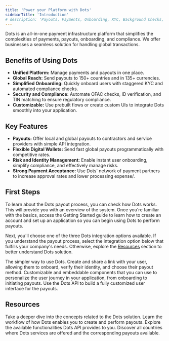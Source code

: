 ```yaml
---
title: 'Power your Platform with Dots'
sidebarTitle: 'Introduction'
# description: 'Payouts, Payments, Onboarding, KYC, Background Checks, and more - all in one integration.'
---
```


Dots is an all-in-one payment infrastructure platform that simplifies the complexities of payments, payouts, onboarding, and compliance. We offer businesses a seamless solution for handling global transactions.

## Benefits of Using Dots

- **Unified Platform:** Manage payments and payouts in one place.
- **Global Reach:** Send payouts to 150+ countries and in 135+ currencies.
- **Simplified Onboarding:** Quickly onboard users with staggered KYC and automated compliance checks.
- **Security and Compliance:** Automate OFAC checks, ID verification, and TIN matching to ensure regulatory compliance.
- **Customizable:** Use prebuilt flows or create custom UIs to integrate Dots smoothly into your application.

## Key Features

- **Payouts:** Offer local and global payouts to contractors and service providers with simple API integration.
- **Flexible Digital Wallets:** Send fast global payouts programmatically with competitive rates.
- **Risk and Identity Management:** Enable instant user onboarding, simplify compliance, and effectively manage risks.
- **Strong Payment Acceptance:** Use Dots' network of payment partners to increase approval rates and lower processing expense/.

## First Steps

To learn about the Dots payout process, you can check how Dots works. This will provide you with an overview of the system. Once you're familiar with the basics, access the Getting Started guide to learn how to create an account and set up an application so you can begin using Dots to perform payouts.


<CardGroup cols={2}>
  <Card
    icon='gears'
    title='How Dots Works'
    href='/overview/how-dots-works'
  />
  <Card
    icon='play'
    title='Getting Started'
    href='/guides/getting-started'
  />
  
</CardGroup>

Next, you'll choose one of the three Dots integration options available. If you understand the payout process, select the integration option below that fulfills your company's needs. Otherwise, explore the [Resources](#resources) section to better understand Dots solution.

<CardGroup cols={2}>
  <Card
    icon='link'
    title='Payout Links'
    href='/guides/payout-links'
  >
    The simpler way to use Dots. Create and share a link with your user, allowing them to onboard, verify their identity, and choose their payout method.
  </Card>
  <Card
    icon='circle-nodes'
    title='Flows'
    href='/guides/flow-payouts'
  >
    Customizable and embeddable components that you can use to personalize the user journey in your application, from onboarding to initiating payouts.
  </Card>
  
</CardGroup>
<Card
    icon='cloud'
    title='White Label Integration'
    href='/guides/white-labeled-payouts'
  >
    Use the Dots API to build a fully customized user interface for the payouts.
  </Card>

## Resources

<CardGroup cols={2}>
  <Card
    title='Dots Concepts'
    icon='square-1'
    color='#0285c7'
    href='/overview/dots-concepts'
  >
    Take a deeper dive into the concepts related to the Dots solution.
  </Card>
  <Card
    title='How Dots Works'
    icon='square-2'
    color='#ea5a0c'
    href='/overview/how-dots-works'
  >
    Learn the workflow of how Dots enables you to create and perform payouts.
  </Card>
  <Card
    title='API Reference'
    icon='square-3'
    color='#16a34a'
    href='/api-reference/introduction'
  >
    Explore the available functionalities Dots API provides to you.
  </Card>
  <Card
    title='Supported Countries'
    icon='square-4'
    color='#dc2626'
    href='/references/supported-countries'
  >
    Discover all countries where Dots services are offered and the corresponding payouts available.
  </Card>
</CardGroup>